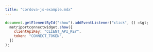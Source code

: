 ```yaml
---
title: "cordova-js-example.mdx"
---
```


```js index.js
document.getElementById("show").addEventListener("click", () =&gt;
  metriportconnectwidget.show({
    clientApiKey: "CLIENT_API_KEY",
    token: "CONNECT_TOKEN",
  })
);
```
